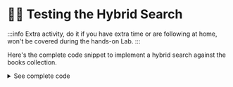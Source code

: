 # 🦸‍♂️ Testing the Hybrid Search

:::info
Extra activity, do it if you have extra time or are following at home, won't be covered during the hands-on Lab.
:::

Here's the complete code snippet to implement a hybrid search against the books collection.

<details>
<summary>See complete code</summary>
<div>
```javascript
    //...
    private computeWeightedRRF(books: Book[], weight: number): void{
        const RANK_CONSTANT = 60;
        books.forEach((book,i)=>{
            book['score'] = weight*1/(i+RANK_CONSTANT)
            return book;
        })
    }

    public async fullTextSearch(query: string,limit: number): Promise<Book[]>{
        const pipeline = [
            {
              $search: {
                index: "fulltextsearch",
                compound: {
                  should: [
                    {
                      text: {
                        query,
                        path: "title",
                        score: { boost: { value: 3 } }
                      }
                    },
                    {
                        text: {
                          query,
                          path: "synopsis",
                          score: { boost: { value: 2 } }
                        }
                    },
                    {
                      text: {
                        query,
                        path: "authors.name",
                        score: { boost: { value: 2 } }
                      }
                    }
                  ]
                }
              }
            },{
              $limit: limit
            },{
              $project:{ //project only relevant fields
                title: 1, authors: 1, synopsis:1, cover:1
              }
            }
          ]
        const books = await collections?.books?.aggregate(pipeline).toArray() as Book[];
        return books;
    }

    public async vectorSearch(query: string, limit: number): Promise<Book[]>{
        const vector = await getEmbeddings(query);
        const pipeline = [
            {
                $vectorSearch: {
                  queryVector:  vector,
                  path: 'embeddings',
                  numCandidates: 100,
                  index: 'vectorsearch',
                  limit: limit,
                }
            },{
                $project:{ //project only relevant fields
                  title: 1, authors: 1, synopsis:1, cover:1
                }
            }
          ]
        const books = await collections?.books?.aggregate(pipeline).toArray() as Book[];
        return books;
    }

    public async searchBooks(query: string): Promise<Book[]> {
        const VECTOR_WEIGHT = 0.4;
        const FULL_TEXT_WEIGHT = 0.6;
        const SEARCH_LIMIT = 5

        //run full text search and vector search separately
        const [fts_results,vs_results] = await Promise.all([
            this.fullTextSearch(query, SEARCH_LIMIT),
            this.vectorSearch(query, SEARCH_LIMIT)
        ])

        //compute weighted Reciprocal Rank Fusion on both results
        this.computeWeightedRRF(fts_results, FULL_TEXT_WEIGHT)
        this.computeWeightedRRF(vs_results, VECTOR_WEIGHT)

        //aggregate both arrays to a single map using _id as a key
        const documentMap = [...fts_results,...vs_results].reduce((map,book:any)=>{
            if(map.hasOwnProperty(book._id)){
                map[book._id].score += book.score;
            }else{
                map[book._id] = book;
            }
            return map;
        },{})

        //transform map back to an array
        const books = Object.keys(documentMap).map(k=>documentMap[k]);

        //return books with the highest scores
        const topBooks = books.sort((a,b)=>b.score-a.score).slice(0,SEARCH_LIMIT);
        return topBooks;
      }
    //...
```
</div>
</details>

You can observe the effect of hybrid search on the search results by tuning the **VECTOR_WEIGHT** and **FULL_TEXT_WEIGHT**.
Lets use the search term ***basketball*** and compare the results. Note that your results may look different as we may periodically make changes to the dataaset.

Lets start with setting `VECTOR_WEIGHT=0` and `FULL_TEXT_WEIGHT=1` i.e. the results will be based on 100% full-text search.

<details>
<summary>Here are the top 5 titles:</summary>
<div>
1. The New York Knicks Basketball Team (Great Sports Teams)
2. In the Land of Giants: My Life in Basketball
3. Venus to the Hoop: A Gold Medal Year in Women's Basketball
4. Night Hoops
5. Cat (Fear Street Series #45)
</div>
</details>

Now, lets set `VECTOR_WEIGHT=1` and `FULL_TEXT_WEIGHT=0` i.e. the results will be based on 100% vector search.

<details>
<summary>Here are the top 5 titles:</summary>
<div>
1. NBA: The Official Fan's Guide
2. In the Land of Giants: My Life in Basketball
3. Night Hoops
4. Venus to the Hoop: A Gold Medal Year in Women's Basketball
5. The Big Three
</div>
</details>

Finally, lets set `VECTOR_WEIGHT=0.5` and `FULL_TEXT_WEIGHT=0.5` i.e. we are placing equal empahasis on full-text search and vector search.

<details>
<summary>Here are the top 5 titles:</summary>
<div>
1. In the Land of Giants: My Life in Basketball
2. Venus to the Hoop: A Gold Medal Year in Women's Basketball
3. Night Hoops
4. The New York Knicks Basketball Team (Great Sports Teams)
5. NBA: The Official Fan's Guide
</div>
</details>

**Key observations:**
1. From the full-text search result, **Cat (Fear Street Series #45)** can be seen as a false positive because it may have little to do with basketball but it is only there because the synopsis contains the word **basketball**.
2. From the vector search result, **The Big Three** made it to the top 5 because it showed a few basketball players on its cover image, but this title was missed in the full-text search because neither the title nor the synopsis contains the word **basketball**.
3. From the hybrid search result, titles that made it to both types of search were ranked higher










